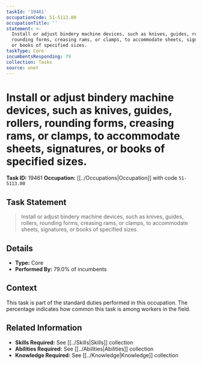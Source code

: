```yaml
---
taskId: '19461'
occupationCode: 51-5113.00
occupationTitle: ''
statement: >-
  Install or adjust bindery machine devices, such as knives, guides, rollers,
  rounding forms, creasing rams, or clamps, to accommodate sheets, signatures,
  or books of specified sizes.
taskType: Core
incumbentsResponding: 79
collection: Tasks
source: onet
---
```

# Install or adjust bindery machine devices, such as knives, guides, rollers, rounding forms, creasing rams, or clamps, to accommodate sheets, signatures, or books of specified sizes.

**Task ID:** 19461
**Occupation:** [[../Occupations|Occupation]] with code `51-5113.00`

## Task Statement

> Install or adjust bindery machine devices, such as knives, guides, rollers, rounding forms, creasing rams, or clamps, to accommodate sheets, signatures, or books of specified sizes.

## Details

- **Type:** Core
- **Performed By:** 79.0% of incumbents

## Context

This task is part of the standard duties performed in this occupation. The percentage indicates how common this task is among workers in the field.

## Related Information

- **Skills Required:** See [[../Skills|Skills]] collection
- **Abilities Required:** See [[../Abilities|Abilities]] collection
- **Knowledge Required:** See [[../Knowledge|Knowledge]] collection
